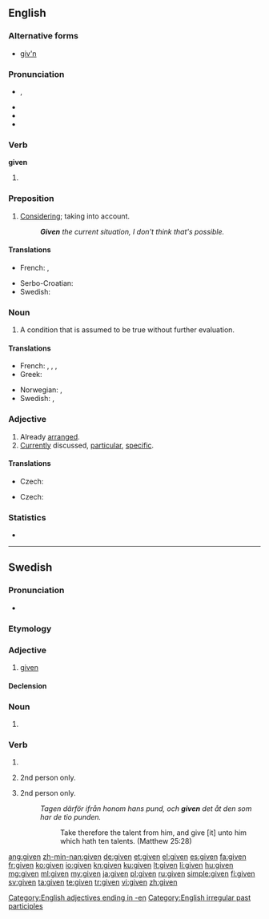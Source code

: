 ==English==

===Alternative forms===
* [[giv'n]]

===Pronunciation===
* {{IPA|/ˈɡɪvən/}}, {{X-SAMPA|/'gIv@n/}}
* {{audio|En-us-given.ogg|Audio (US)}}
* {{rhymes|ɪvən}}
* {{hyphenation|giv|en}}

===Verb===
'''given'''

# {{past participle of|give}}

===Preposition===
{{en-prep}}

# [[considering|Considering]]; taking into account.
#: '''''Given''' the current situation, I don't think that's possible.''

====Translations====
{{trans-top|considering, taking into account}}
* French: {{t+|fr|étant donné}}, {{t+|fr|vu}}
{{trans-mid}}
* Serbo-Croatian: {{t|sh|uzimajući u obzir}}
* Swedish: {{t|sv|givet}}
{{trans-bottom}}

===Noun===
{{en-noun}}

# A condition that is assumed to be true without further evaluation.

====Translations====
{{trans-top|condition assumed to be true}}
* French: {{t+|fr|postulat|m}}, {{t-|fr|donnée de départ|f}}, {{t+|fr|prémisse|f}}, {{t+|fr|énoncé|m}}
* Greek: {{t+|el|δεδομένο|n|tr=dedoméno}}
{{trans-mid}}
* Norwegian: {{t+|no|gitt}}, {{t+|no|forutsetning|c}}
* Swedish: {{t+|sv|given|c}}, {{t+|sv|givet|n}}
{{trans-bottom}}

===Adjective===
{{en-adj}}

# Already [[arranged]].
# [[currently|Currently]] discussed, [[particular]], [[specific]].

====Translations====
{{trans-top|already arranged}}
* Czech: {{t-|cs|daný|m}}
{{trans-mid}}
{{trans-bottom}}

{{trans-top|currently discussed}}
* Czech: {{t-|cs|daný|m}}
{{trans-mid}}
{{trans-bottom}}

===Statistics===
* {{rank|home|whose|words|236|given|hands|turned|taken}}

[[Category:English adjectives ending in -en]]
[[Category:English irregular past participles]]

----

==Swedish==

===Pronunciation===
* {{audio|Sv-given.ogg|audio}}

===Etymology===
{{sv-verb-form-pastpart|ge}}

===Adjective===
{{head|sv|adjective}}

# [[#English|given]]

====Declension====
{{sv-adj-pastpart|en-stem=giv}}

===Noun===
{{head|sv|noun form}}

# {{sv-noun-form-def|giv}}

===Verb===
{{head|sv|verb form}}

# {{sv-verb-form-pastpart|ge}}
# {{sv-verb-form-pre|ge|plural of=ger}} 2nd person only.
# {{sv-verb-form-imp|ge|plural of=ge}} 2nd person only.
#: ''Tagen därför ifrån honom hans pund, och '''given''' det åt den som har de tio punden.''
#:: Take therefore the talent from him, and give [it] unto him which hath ten talents. (Matthew 25:28)

[[ang:given]]
[[zh-min-nan:given]]
[[de:given]]
[[et:given]]
[[el:given]]
[[es:given]]
[[fa:given]]
[[fr:given]]
[[ko:given]]
[[io:given]]
[[kn:given]]
[[ku:given]]
[[lt:given]]
[[li:given]]
[[hu:given]]
[[mg:given]]
[[ml:given]]
[[my:given]]
[[ja:given]]
[[pl:given]]
[[ru:given]]
[[simple:given]]
[[fi:given]]
[[sv:given]]
[[ta:given]]
[[te:given]]
[[tr:given]]
[[vi:given]]
[[zh:given]]